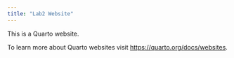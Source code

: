 ```yaml
---
title: "Lab2 Website"
---
```


This is a Quarto website.

To learn more about Quarto websites visit <https://quarto.org/docs/websites>.
